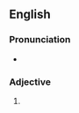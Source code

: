 ==English==

===Pronunciation===
* {{audio|En-us-acerbest.ogg|Audio (US)|lang=en}}

===Adjective===
{{head|en|superlative adjective}}

# {{en-superlative of|acerb}}